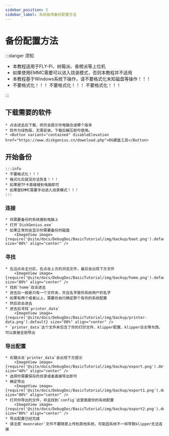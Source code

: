 ```yaml
---
sidebar_position: 5
sidebar_label: 系统崩溃备份配置方法
---
```



# 备份配置方法

:::danger 须知

* 本教程适用于FLY-Pi、树莓派、香橙派等上位机
* 如果使用EMMC需要可以进入烧录模式，否则本教程并不适用
* 本教程基于Windows系统下操作，请不要格式化未知磁盘等操作！！！
* 不要格式化！！！    不要格式化！！！  不要格式化！！！

:::

## 下载需要的软件

    * 点击进去后下载，网页会提示你电脑合适哪个版本
    * 软件为绿色版，无需安装，下载后解压即可使用。
    * <Button variant="contained" disableElevation href="https://www.diskgenius.cn/download.php">DG硬盘工具</Button>

## 开始备份

    :::info
    * 不要格式化！！！
    * 格式化后就没办法恢复！！！
    * 如果是TF卡直接接到电脑即可
    * 如果是EMMC需要手动进入烧录模式！！！
    :::

### 连接
    * 将需要备份的系统接到电脑上
    * 打开`DiskGenius.exe`
    * 如果正常则会显示你需要备份的磁盘
        <ImageView image={require('@site/docs/DebugDoc/BasicTutorial/img/backup/boot.png').default} size="80%" align="center" />
    
### 寻找
    * 左边点击主分区，在点击上方的浏览文件，最后会出现下方文件
        <ImageView image={require('@site/docs/DebugDoc/BasicTutorial/img/backup/home.png').default} size="80%" align="center" />
    * 找到`home`双击进去
    * 进去后一般是只有一个文件夹，并且名字是你系统用户的名字
    * 如果有两个或者以上，需要你自行确定那个有你的系统配置
    * 然后双击进去
    * 进去后寻找`printer_data`
        <ImageView image={require('@site/docs/DebugDoc/BasicTutorial/img/backup/printer-data.png').default} size="80%" align="center" />
    * `printer_data`这个文件夹包含了你的打印文件、klipper配置、klipper日志等东西，可以直接全部导出

### 导出配置
    * 右键点击`printer_data`会出现下方提示
        <ImageView image={require('@site/docs/DebugDoc/BasicTutorial/img/backup/export.png').default} size="40%" align="center" />
    * 选择你需要保存的目录或者直接导出即可
    * 确定导出
        <ImageView image={require('@site/docs/DebugDoc/BasicTutorial/img/backup/export1.png').default} size="80%" align="center" />
    * 打开你导出的文件，并且找到`config`这里面是你的系统配置
        <ImageView image={require('@site/docs/DebugDoc/BasicTutorial/img/backup/export2.png').default} size="80%" align="center" />
    * 导出配置已经完成
    * 请注意`moonraker`文件不要随意上传到其他系统，可能因系统不一样导致klipper无法连接